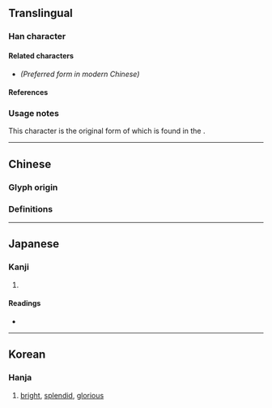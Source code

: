 {{also|熙}}
{{character info/new}}
==Translingual==

===Han character===
{{Han char|rn=86|rad=火|as=09|sn=13|four=77331|canj=SUF|ids=⿱⿰𦣝巳灬}} <!-- Note: 巸 has two different forms and is inaccurate -->

====Related characters====
* {{l|mul|[[熙]]}} ''(Preferred form in modern Chinese)''

====References====
{{Han ref|kx=0676.170|dkj=19192|dj=1087.210|hdz=32220.131|uh=7155}}

===Usage notes===
This character is the original form of {{l|mul|熙}} which is found in the {{w|Kangxi dictionary}}.

----

==Chinese==

===Glyph origin===
{{Han compound|巸|火|c1=p|c2=s|t2=fire|ls=psc|alt2=灬}}

===Definitions===
{{zh-see|熙|vt}}

----

==Japanese==

===Kanji===
{{ja-kanji|grade=|rs=火09}}

# {{alt-form|lang=ja|熙}}

====Readings====
* {{ja-readings|on=[[き]] (ki)|kun=[[ひかり]] (hikari), [[ひかる]] (hikaru)}}

----

==Korean==

===Hanja===
{{ko-hanja|hangeul=희|eumhun=|rv=hui|mr=hŭi|y=huy}}

# [[bright]], [[splendid]], [[glorious]]